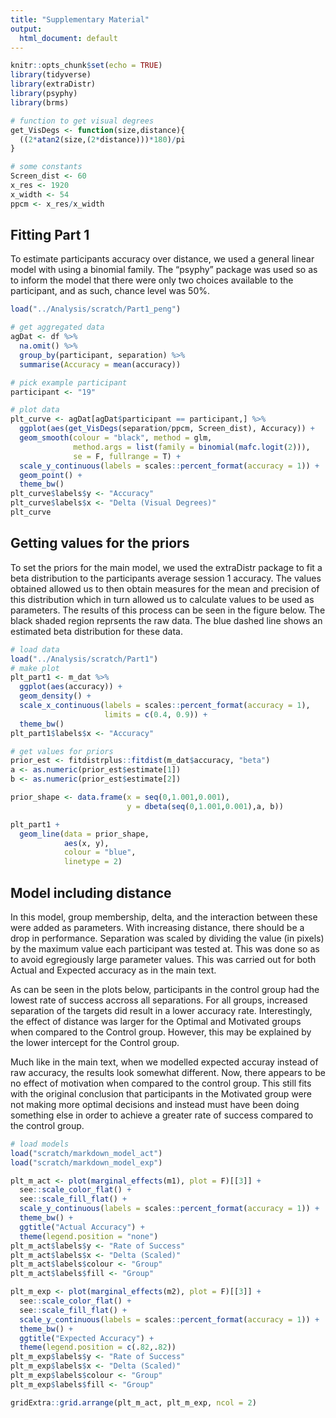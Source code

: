 ```yaml
---
title: "Supplementary Material"
output:
  html_document: default
---
```


```r
knitr::opts_chunk$set(echo = TRUE)
library(tidyverse)
library(extraDistr)
library(psyphy) 
library(brms)

# function to get visual degrees 
get_VisDegs <- function(size,distance){
  ((2*atan2(size,(2*distance)))*180)/pi
}

# some constants
Screen_dist <- 60
x_res <- 1920
x_width <- 54
ppcm <- x_res/x_width

```

## Fitting Part 1 
To estimate participants accuracy over distance, we used a general linear model with using a binomial family. The "psyphy" package was used so as to inform the model that there were only two choices available to the participant, and as such, chance level was 50%.
```r
load("../Analysis/scratch/Part1_peng")

# get aggregated data 
agDat <- df %>%
  na.omit() %>% 
  group_by(participant, separation) %>% 
  summarise(Accuracy = mean(accuracy))

# pick example participant
participant <- "19"

# plot data 
plt_curve <- agDat[agDat$participant == participant,] %>%
  ggplot(aes(get_VisDegs(separation/ppcm, Screen_dist), Accuracy)) + 
  geom_smooth(colour = "black", method = glm,
              method.args = list(family = binomial(mafc.logit(2))),
              se = F, fullrange = T) + 
  scale_y_continuous(labels = scales::percent_format(accuracy = 1)) +
  geom_point() + 
  theme_bw() 
plt_curve$labels$y <- "Accuracy"
plt_curve$labels$x <- "Delta (Visual Degrees)"
plt_curve
```

## Getting values for the priors 
To set the priors for the main model, we used the extraDistr package to fit a beta distribution to the participants average session 1 accuracy. The values obtained allowed us to then obtain measures for the mean and precision of this distribution which in turn allowed us to calculate values to be used as parameters. The results of this process can be seen in the figure below. The black shaded region reprsents the raw data. The blue dashed line shows an estimated beta distribution for these data. 
```r
# load data 
load("../Analysis/scratch/Part1")
# make plot
plt_part1 <- m_dat %>%
  ggplot(aes(accuracy)) + 
  geom_density() + 
  scale_x_continuous(labels = scales::percent_format(accuracy = 1),
                     limits = c(0.4, 0.9)) + 
  theme_bw()
plt_part1$labels$x <- "Accuracy"

# get values for priors
prior_est <- fitdistrplus::fitdist(m_dat$accuracy, "beta")
a <- as.numeric(prior_est$estimate[1])
b <- as.numeric(prior_est$estimate[2])

prior_shape <- data.frame(x = seq(0,1.001,0.001),
                          y = dbeta(seq(0,1.001,0.001),a, b))

plt_part1 + 
  geom_line(data = prior_shape, 
            aes(x, y),
            colour = "blue",
            linetype = 2) 
```

## Model including distance 
In this model, group membership, delta, and the interaction between these were added as parameters. With increasing distance, there should be a drop in performance. Separation was scaled by dividing the value (in pixels) by the maximum value each participant was tested at. This was done so as to avoid egregiously large parameter values. This was carried out for both Actual and Expected accuracy as in the main text.

As can be seen in the plots below, participants in the control group had the lowest rate of success accross all separations. For all groups, increased separation of the targets did result in a lower accuracy rate. Interestingly, the effect of distance was larger for the Optimal and Motivated groups when compared to the Control group. However, this may be explained by the lower intercept for the Control group. 

Much like in the main text, when we modelled expected accuray instead of raw accuracy, the results look somewhat different. Now, there appears to be no effect of motivation when compared to the control group. This still fits with the original conclusion that participants in the Motivated group were not making more optimal decisions and instead must have been doing something else in order to achieve a greater rate of success compared to the control group. 
```r
# load models
load("scratch/markdown_model_act")
load("scratch/markdown_model_exp")
```

```r
plt_m_act <- plot(marginal_effects(m1), plot = F)[[3]] + 
  see::scale_color_flat() + 
  see::scale_fill_flat() + 
  scale_y_continuous(labels = scales::percent_format(accuracy = 1)) + 
  theme_bw() + 
  ggtitle("Actual Accuracy") + 
  theme(legend.position = "none")
plt_m_act$labels$y <- "Rate of Success" 
plt_m_act$labels$x <- "Delta (Scaled)" 
plt_m_act$labels$colour <- "Group"
plt_m_act$labels$fill <- "Group"

plt_m_exp <- plot(marginal_effects(m2), plot = F)[[3]] + 
  see::scale_color_flat() + 
  see::scale_fill_flat() + 
  scale_y_continuous(labels = scales::percent_format(accuracy = 1)) + 
  theme_bw() + 
  ggtitle("Expected Accuracy") + 
  theme(legend.position = c(.82,.82))
plt_m_exp$labels$y <- "Rate of Success" 
plt_m_exp$labels$x <- "Delta (Scaled)" 
plt_m_exp$labels$colour <- "Group"
plt_m_exp$labels$fill <- "Group"

gridExtra::grid.arrange(plt_m_act, plt_m_exp, ncol = 2)

```


